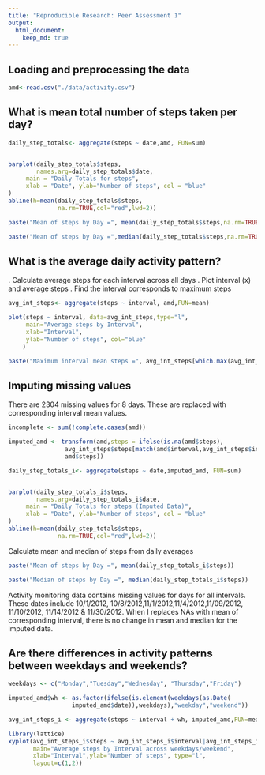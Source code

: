 ```yaml
---
title: "Reproducible Research: Peer Assessment 1"
output: 
  html_document:
    keep_md: true
---
```



## Loading and preprocessing the data

```r

amd<-read.csv("./data/activity.csv")


```


## What is mean total number of steps taken per day?

```r
daily_step_totals<- aggregate(steps ~ date,amd, FUN=sum)


barplot(daily_step_totals$steps,
        names.arg=daily_step_totals$date,
     main = "Daily Totals for steps",
     xlab = "Date", ylab="Number of steps", col = "blue"
)
abline(h=mean(daily_step_totals$steps,
              na.rm=TRUE,col="red",lwd=2))

```

```r
paste("Mean of steps by Day =", mean(daily_step_totals$steps,na.rm=TRUE))

```

```r
paste("Mean of steps by Day =",median(daily_step_totals$steps,na.rm=TRUE))

```



## What is the average daily activity pattern?

. Calculate average steps for each interval across all days
. Plot interval (x) and average steps 
. Find the interval corresponds to maximum steps

```r
avg_int_steps<- aggregate(steps ~ interval, amd,FUN=mean)

plot(steps ~ interval, data=avg_int_steps,type="l",
     main="Average steps by Interval",
     xlab="Interval",
     ylab="Number of steps", col="blue"
    )

```

```r
paste("Maximum interval mean steps =", avg_int_steps[which.max(avg_int_steps$steps),1])


```


## Imputing missing values

There are 2304 missing values for 8 days. These are replaced with corresponding interval mean values.

```r
incomplete <- sum(!complete.cases(amd))

imputed_amd <- transform(amd,steps = ifelse(is.na(amd$steps),
                avg_int_steps$steps[match(amd$interval,avg_int_steps$interval)],
                amd$steps))

```


```r
daily_step_totals_i<- aggregate(steps ~ date,imputed_amd, FUN=sum)


barplot(daily_step_totals_i$steps,
        names.arg=daily_step_totals_i$date,
     main = "Daily Totals for steps (Imputed Data)",
     xlab = "Date", ylab="Number of steps", col = "blue"
)
abline(h=mean(daily_step_totals$steps,
              na.rm=TRUE,col="red",lwd=2))

```
Calculate mean and median of steps from daily averages

```r
paste("Mean of steps by Day =", mean(daily_step_totals_i$steps))

```
```r
paste("Median of steps by Day =", median(daily_step_totals_i$steps))

```
Activity monitoring data contains missing values for days for all intervals.
These dates include 10/1/2012, 10/8/2012,11/1/2012,11/4/2012,11/09/2012, 11/10/2012, 11/14/2012 & 11/30/2012. When I replaces NAs with mean of corresponding interval, there is no change in mean and median for the imputed data. 


## Are there differences in activity patterns between weekdays and weekends?

```r
weekdays <- c("Monday","Tuesday","Wednesday", "Thursday","Friday")

imputed_amd$wh <- as.factor(ifelse(is.element(weekdays(as.Date(
                  imputed_amd$date)),weekdays),"weekday","weekend"))

avg_int_steps_i <- aggregate(steps ~ interval + wh, imputed_amd,FUN=mean)

library(lattice)
xyplot(avg_int_steps_i$steps ~ avg_int_steps_i$interval|avg_int_steps_i$wh,
       main="Average steps by Interval across weekdays/weekend",
       xlab="Interval",ylab="Number of steps", type="l",
       layout=c(1,2))

```

